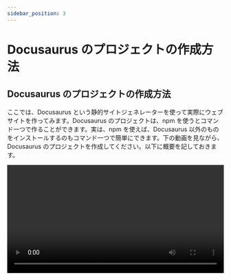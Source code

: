 ```yaml
---
sidebar_position: 3
---
```



# Docusaurus のプロジェクトの作成方法

## Docusaurus のプロジェクトの作成方法

ここでは、Docusaurus という静的サイトジェネレーターを使って実際にウェブサイトを作ってみます。Docusaurus のプロジェクトは、npm を使うとコマンド一つで作ることができます。実は、npm を使えば、Docusaurus 以外のものをインストールするのもコマンド一つで簡単にできます。下の動画を見ながら、Docusaurus のプロジェクトを作成してください。以下に概要を記しておきます。

<video src={installDocusaurus} controls width="100%" />

- まず、適当なフォルダ例えば `projects` フォルダを作成して、ターミナルを起動してください。

- ここで、次のコマンドを実行すると、Docusaurus のプロジェクトを作成することができます。（`my-website` のところを任意の文字にすることでプロジェクト名を決めることができます。）

  ```shell
  npx create-docusaurus@latest my-website classic
  ```

- `Ok to proceed? (y)` と聞かれるので、`y` と入力して `Enterキー` を押します。

- コンソールに表示された通りに次のコマンドを順に実行します。すると、ブラウザが自動的に開き、デフォルトのテンプレートが現れます。

  ```shell
  cd my-website
  ```

  ```shell
  npm start
  ```

## 編集方法

ここでは、Docusaurus のプロジェクトを実際に編集してみます。

- 先程作成した Docusaurus のプロジェクトフォルダを VSCode で開きます。

- ターミナルを起動します。

- 次のコマンドを実行して、Docusaurus のサーバーを起動します。ブラウザが自動的に開きます。

  ```shell
  npm start
  ```

- では、実際に編集してみましょう。今回は、チュートリアルのはじめのページを編集してみます。`docs` ファルダの中の `intro.md` というフォルダを開いて、上から 5 行目の `# Tutorial Intro` というところを `# Hello from Docusaurus` と書き換えてみましょう。ブラウザを見ると、編集後の内容が自動でプレビューに反映されているはずです。

<video src={editDocusaurus} controls width="100%" />

:::tip
Docusaurus で数式を表示するには、以下のようにします。（2022 年 12 月時点）[Docusaurus の公式サイトの説明](https://docusaurus.io/docs/markdown-features/math-equations)を参考にしてください。

1.  ターミナルで以下を実行して、プラグインをインストールします。

    ```shell
    npm install --save remark-math@3 rehype-katex@5 hast-util-is-element@1.1.0
    ```

1.  `docusaurus.config.js` の先頭に以下を追記します。これで、数式のプラグインがインポートできます。

    ```javascript title="docusaurus.config.js"
    const math = require("remark-math");
    const katex = require("rehype-katex");
    ```

1.  `presets` オプションに以下を追記します。`docs` の中などに書くと良いでしょう。これで、`docs` の中でプラグインを使えます。

    ```javascript title="docusaurus.config.js"
    remarkPlugins: [math],
    rehypePlugins: [katex],
    ```

1.  以下のようにスタイルシートの設定を追記します。

    ```javascript title="docusaurus.config.js"
    stylesheets: [
      {
        href: 'https://cdn.jsdelivr.net/npm/katex@0.13.24/dist/katex.min.css',
        type: 'text/css',
        integrity:
          'sha384-odtC+0UGzzFL/6PNoE8rX/SPcQDXBJ+uRepguP4QkPCm2LBxH3FA3y+fKSiJ+AmM',
        crossorigin: 'anonymous',
      },
    ],
    ```

以上のようにすると、次のようになります。よく分からなければ、以下を自分の `docusaurus.config.js` に貼り付けると良いでしょう。

```javascript title="docusaurus.config.js"
// @ts-check
// Note: type annotations allow type checking and IDEs autocompletion

// highlight-start
const math = require("remark-math");
const katex = require("rehype-katex");
// highlight-end
const lightCodeTheme = require("prism-react-renderer/themes/github");
const darkCodeTheme = require("prism-react-renderer/themes/dracula");

/** @type {import('@docusaurus/types').Config} */
const config = {
  title: "My Site",
  tagline: "Dinosaurs are cool",
  url: "https://your-docusaurus-test-site.com",
  baseUrl: "/",
  onBrokenLinks: "throw",
  onBrokenMarkdownLinks: "warn",
  favicon: "img/favicon.ico",

  // GitHub pages deployment config.
  // If you aren't using GitHub pages, you don't need these.
  organizationName: "facebook", // Usually your GitHub org/user name.
  projectName: "docusaurus", // Usually your repo name.

  // Even if you don't use internalization, you can use this field to set useful
  // metadata like html lang. For example, if your site is Chinese, you may want
  // to replace "en" with "zh-Hans".
  i18n: {
    defaultLocale: "en",
    locales: ["en"],
  },

  presets: [
    [
      "classic",
      /** @type {import('@docusaurus/preset-classic').Options} */
      ({
        docs: {
          sidebarPath: require.resolve("./sidebars.js"),
          // Please change this to your repo.
          // Remove this to remove the "edit this page" links.
          editUrl:
            "https://github.com/facebook/docusaurus/tree/main/packages/create-docusaurus/templates/shared/",
          // highlight-start
          remarkPlugins: [math],
          rehypePlugins: [katex],
          // highlight-end
        },
        blog: {
          showReadingTime: true,
          // Please change this to your repo.
          // Remove this to remove the "edit this page" links.
          editUrl:
            "https://github.com/facebook/docusaurus/tree/main/packages/create-docusaurus/templates/shared/",
        },
        theme: {
          customCss: require.resolve("./src/css/custom.css"),
        },
      }),
    ],
  ],
  // highlight-start
  stylesheets: [
    {
      href: "https://cdn.jsdelivr.net/npm/katex@0.13.24/dist/katex.min.css",
      type: "text/css",
      integrity:
        "sha384-odtC+0UGzzFL/6PNoE8rX/SPcQDXBJ+uRepguP4QkPCm2LBxH3FA3y+fKSiJ+AmM",
      crossorigin: "anonymous",
    },
  ],
  // highlight-end

  themeConfig:
    /** @type {import('@docusaurus/preset-classic').ThemeConfig} */
    ({
      navbar: {
        title: "My Site",
        logo: {
          alt: "My Site Logo",
          src: "img/logo.svg",
        },
        items: [
          {
            type: "doc",
            docId: "intro",
            position: "left",
            label: "Tutorial",
          },
          { to: "/blog", label: "Blog", position: "left" },
          {
            href: "https://github.com/facebook/docusaurus",
            label: "GitHub",
            position: "right",
          },
        ],
      },
      footer: {
        style: "dark",
        links: [
          {
            title: "Docs",
            items: [
              {
                label: "Tutorial",
                to: "/docs/intro",
              },
            ],
          },
          {
            title: "Community",
            items: [
              {
                label: "Stack Overflow",
                href: "https://stackoverflow.com/questions/tagged/docusaurus",
              },
              {
                label: "Discord",
                href: "https://discordapp.com/invite/docusaurus",
              },
              {
                label: "Twitter",
                href: "https://twitter.com/docusaurus",
              },
            ],
          },
          {
            title: "More",
            items: [
              {
                label: "Blog",
                to: "/blog",
              },
              {
                label: "GitHub",
                href: "https://github.com/facebook/docusaurus",
              },
            ],
          },
        ],
        copyright: `Copyright © ${new Date().getFullYear()} My Project, Inc. Built with Docusaurus.`,
      },
      prism: {
        theme: lightCodeTheme,
        darkTheme: darkCodeTheme,
      },
    }),
};

module.exports = config;
```

:::
